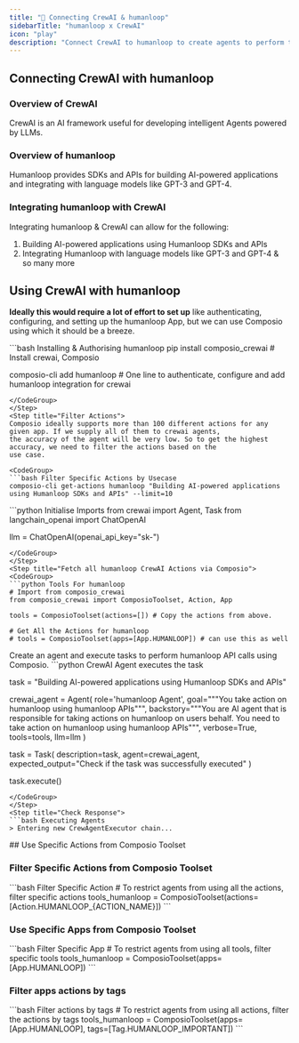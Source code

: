 ```yaml
---
title: "🚀 Connecting CrewAI & humanloop"
sidebarTitle: "humanloop x CrewAI"
icon: "play"
description: "Connect CrewAI to humanloop to create agents to perform tasks using natural language"
---
```


## Connecting CrewAI with humanloop

### Overview of CrewAI

CrewAI is an AI framework useful for developing intelligent Agents powered by LLMs.

### Overview of humanloop

Humanloop provides SDKs and APIs for building AI-powered applications and integrating with language models like GPT-3 and GPT-4.

### Integrating humanloop with CrewAI

Integrating humanloop & CrewAI can allow for the following:

1. Building AI-powered applications using Humanloop SDKs and APIs
2. Integrating Humanloop with language models like GPT-3 and GPT-4
& so many more

## Using CrewAI with humanloop

<Steps>
<Step title="Setting Up the Environment">

**Ideally this would require a lot of effort to set up** like authenticating, configuring, and setting up the humanloop App, but we can use Composio using which it should be a breeze.

<CodeGroup>
```bash Installing & Authorising humanloop
pip install composio_crewai # Install crewai, Composio 

composio-cli add humanloop # One line to authenticate, configure and add humanloop integration for crewai
```
</CodeGroup>
</Step>
<Step title="Filter Actions">
Composio ideally supports more than 100 different actions for any given app. If we supply all of them to crewai agents, 
the accuracy of the agent will be very low. So to get the highest accuracy, we need to filter the actions based on the 
use case.

<CodeGroup>
```bash Filter Specific Actions by Usecase
composio-cli get-actions humanloop "Building AI-powered applications using Humanloop SDKs and APIs" --limit=10
```
</CodeGroup>

</Step>
<Step title="Import Base Packages">

<CodeGroup>
```python Initialise Imports
from crewai import Agent, Task
from langchain_openai import ChatOpenAI

llm = ChatOpenAI(openai_api_key="sk-<OPENAI KEY>")
```
</CodeGroup>
</Step>
<Step title="Fetch all humanloop CrewAI Actions via Composio">
<CodeGroup>
```python Tools For humanloop
# Import from composio_crewai
from composio_crewai import ComposioToolset, Action, App

tools = ComposioToolset(actions=[]) # Copy the actions from above. 

# Get All the Actions for humanloop
# tools = ComposioToolset(apps=[App.HUMANLOOP]) # can use this as well
```
</CodeGroup>
</Step>
<Step title="Execute the Agent">
Create an agent and execute tasks to perform humanloop API calls using Composio. 
<CodeGroup>
```python CrewAI Agent executes the task

task = "Building AI-powered applications using Humanloop SDKs and APIs"

crewai_agent = Agent(
    role='humanloop Agent',
    goal="""You take action on humanloop using humanloop APIs""",
    backstory="""You are AI agent that is responsible for taking actions on humanloop on users behalf. You need to take action on humanloop using humanloop APIs""",
    verbose=True,
    tools=tools,
    llm=llm
)

task = Task(
    description=task,
    agent=crewai_agent,
    expected_output="Check if the task was successfully executed"
)

task.execute()
```
</CodeGroup>
</Step>
<Step title="Check Response">
```bash Executing Agents
> Entering new CrewAgentExecutor chain...
```
</Step>
</Steps>
## Use Specific Actions from Composio Toolset

### Filter Specific Actions from Composio Toolset

<CodeGroup>
```bash Filter Specific Action
# To restrict agents from using all the actions, filter specific actions
tools_humanloop = ComposioToolset(actions=[Action.HUMANLOOP_{ACTION_NAME}])
```
</CodeGroup>

### Use Specific Apps from Composio Toolset
<CodeGroup>
```bash Filter Specific App
# To restrict agents from using all tools, filter specific tools
tools_humanloop = ComposioToolset(apps=[App.HUMANLOOP])
```
</CodeGroup>

### Filter apps actions by tags 
<CodeGroup>
```bash Filter actions by tags
# To restrict agents from using all actions, filter the actions by tags
tools_humanloop = ComposioToolset(apps=[App.HUMANLOOP], tags=[Tag.HUMANLOOP_IMPORTANT])
```
</CodeGroup>